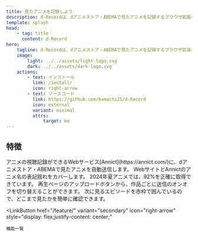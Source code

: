 ```yaml
---
title: 見たアニメを記録しよう
description: d-Recordは、dアニメストア・ABEMAで見たアニメを記録するブラウザ拡張機能です。
template: splash
head:
    - tag: title
      content: d-Record
hero:
    tagline: d-Recordは、dアニメストア・ABEMAで見たアニメを記録するブラウザ拡張機能です。
    image:
        light: ../../assets/light-logo.svg
        dark: ../../assets/dark-logo.svg
    actions:
        - text: インストール
          link: /install/
          icon: right-arrow
        - text: ソースコード
          link: https://github.com/hamachi25/d-Record
          icon: external
          variant: minimal
          attrs:
              target: me
---
```



## 特徴

<CardGrid stagger>
    <Card title="Annictに自動送信" icon="rocket">
        アニメの視聴記録ができるWebサービス[Annict](https://annict.com/)に、dアニメストア・ABEMAで見たアニメを自動送信します。
    </Card>
    <Card title="高い精度でアニメを取得" icon="magnifier">
        WebサイトとAnnictのアニメ名の表記揺れをカバーします。
        2024年夏アニメでは、92%を正確に取得できています。
    </Card>
    <Card title="自動送信のオンオフを切り替え" icon="setting">
        再生ページのアップロードボタンから、作品ごとに送信のオンオフを切り替えることができます。
    </Card>
    <Card title="次に見るエピソードがすぐわかる" icon="pencil">
        次に見るエピソードを赤枠で囲んでいるので、どこまで見たかを簡単に確認できます。
    </Card>
</CardGrid>

<LinkButton
    href="/feature/"
    variant="secondary"
    icon="right-arrow"
    style="display: flex;justify-content: center;"
>
    機能一覧
</LinkButton>
